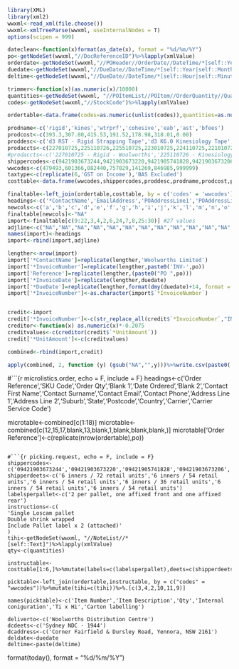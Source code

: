 ```r
library(XML)
library(xml2)
wwxml<-read_xml(file.choose())
wwxml<-xmlTreeParse(wwxml, useInternalNodes = T)
options(scipen = 999)
```

```r
dateclean<-function(x)format(as_date(x), format = "%d/%m/%Y")
po<-getNodeSet(wwxml,"//DocReferenceID")%>%lapply(xmlValue)
orderdate<-getNodeSet(wwxml,"//POHeader//OrderDate//DateTime/*[self::Year|self::Month|self::Day]")%>%lapply(xmlValue)%>%str_c(.,collapse = '')%>%dateclean(.)
duedate<-getNodeSet(wwxml,"//DueDate//DateTime/*[self::Year|self::Month|self::Day]")%>%.[1:3]%>%lapply(xmlValue)%>%str_c(.,collapse = '')%>%dateclean(.)
deltime<-getNodeSet(wwxml,"//DueDate//DateTime/*[self::Hour|self::Minute]")%>%.[1:2]%>%lapply(xmlValue)%>%str_c(.,collapse = '')

trimmer<-function(x)(as.numeric(x)/10000)
quantities<-getNodeSet(wwxml, "//POItemList//POItem//OrderQuantity//Quantity//Number//Value")%>%lapply(xmlValue)%>%lapply(trimmer)
codes<-getNodeSet(wwxml,"//StockCode")%>%lapply(xmlValue)

ordertable<-data.frame(codes=as.numeric(unlist(codes)),quantities=as.numeric(unlist(quantities)))
```

```r
prodname<-c('rigid','kines','wtrprf','cohesive','eab','ast','bfees')
prodcost<-c(393.3,307.80,415.53,191.52,178.98,318.01,0.00)
proddesc<-c('d3 RST - Rigid Strapping Tape','d3 K6.0 Kinesiology Tape','d3 X6.0 Waterproof Kinesiology Tape','d3 Cohesive Bandage','d3 Light EAB Spandex Bandage','d3 Athletic Tape','Adjustment to Total')
prodaccts<-c(227010725,225110726,225510725,223010725,224110725,221010725,41100)
#prodaccts<-c('227010725 - Rigid - Woolworths','225110726 - Kinesiology - Woolworths','225510725 - Waterproof Kinesiology - Woolworths','223010725 - Cohesive Bandage - Woolworths','224110725 - EAB - Woolworths','221010725 - Athletic Tape - Woolworths','41100 - Bank fees')
shippercodes<-c(9421903673244,9421903673220,9421905741828,9421903673206,9421034850477,9421905131841,99999)
wwcodes<-c(479493,601366,082440,757029,141269,846985,999999)
taxtype<-c(replicate(6,'GST on Income'),'BAS Excluded')
costtable<-data.frame(wwcodes,shippercodes,proddesc,prodname,prodcost,prodaccts,taxtype)
```

```r
finaltable<-left_join(ordertable,costtable, by = c('codes' = 'wwcodes'))
headings<-c('*ContactName','EmailAddress','POAddressLine1','POAddressLine2','POAddressLine3','POAddressLine4','POCity','PORegion','POPostalCode','POCountry','*InvoiceNumber','Reference','*InvoiceDate','*DueDate','InventoryItemCode','*Description','*Quantity','*UnitAmount','Discount','*AccountCode','*TaxType','TrackingName1','TrackingOption1','TrackingName2','TrackingOption2','Currency','BrandingTheme') #27 values
newcols<-c('a','b','c','d','e','f','g','h','i','j','k','l','m','n','o','p','q','r','s','t','u','v')
finaltable[newcols]<-"NA"
import<-finaltable[c(9:22,3,4,2,6,24,7,8,25:30)] #27 values
adjline<-c("NA","NA","NA","NA","NA","NA","NA","NA","NA","NA","NA","NA","NA","NA","NA",'Adjustment to Total',1,0.00,"NA",'41100','BAS Excluded',"NA","NA","NA","NA","NA","NA") #27 values
names(import)<-headings
import<-rbind(import,adjline)
```

```r
lengther<-nrow(import)
import['*ContactName']=replicate(lengther,'Woolworths Limited')
import['*InvoiceNumber']=replicate(lengther,paste0('INV-',po))
import['Reference']=replicate(lengther,(paste0("PO ",po)))
import['*InvoiceDate']=replicate(lengther,duedate)
import['*DueDate']=replicate(lengther,format(dmy(duedate)+14, format = "%d/%m/%Y"))
import['*InvoiceNumber']<-as.character(import$`*InvoiceNumber`)


credit<-import
credit['*InvoiceNumber']<-c(str_replace_all(credit$`*InvoiceNumber`,"INV","CN"))
creditor<-function(x) as.numeric(x)*-0.2075
creditvalues<-c(creditor(credit$`*UnitAmount`))
credit['*UnitAmount']<-c(creditvalues)

combined<-rbind(import,credit)

apply(combined, 2, function (y) (gsub("NA","",y)))%>%write.csv(paste0('/Users/d3ops/Google Drive/Shared drives/Orders/Australia/Woolworths/',po,'_import_',Sys.Date(),'.csv'), row.names = F)
```

#```{r microlistics.order, echo = F, include = F}
headings<-c('Order Reference','SKU Code','Order Qty','Blank 1','Date Ordered','Blank 2','Contact First Name','Contact Surname','Contact Email','Contact Phone','Address Line 1','Address Line 2','Suburb','State','Postcode','Country','Carrier','Carrier Service Code')

microtable<-combined[c(1:18)]
microtable<-combined[c(12,15,17,blank,13,blank,1,blank,blank,blank,)]
microtable['Order Reference']<-c(replicate(nrow(ordertable),po))
```

#```{r picking.request, echo = F, include = F}
shippercodes<-c('09421903673244','09421903673220','09421905741828','09421903673206','09421034850477','09421905131841')
shipperdeets<-c('6 inners / 72 retail units','6 inners / 54 retail units','6 inners / 54 retail units','6 inners / 36 retail units','6 inners / 54 retail units','6 inners / 54 retail units')
labelsperpallet<-c('2 per pallet, one affixed front and one affixed rear')
instructions<-c(
'Single Loscam pallet
Double shrink wrapped
Include Pallet label x 2 (attached)'
)
tihi<-getNodeSet(wwxml, "//NoteList//*[self::Text]")%>%lapply(xmlValue)
qty<-c(quantities)

instructable<-costtable[1:6,]%>%mutate(labels=c(labelsperpallet),deets=c(shipperdeets))

picktable<-left_join(ordertable,instructable, by = c("codes" = "wwcodes"))%>%mutate(tihi=c(tihi))%>%.[c(3,4,2,10,11,9)]

names(picktable)<-c('Item Number','Item Description','Qty','Internal coniguration','Ti x Hi','Carton labelling')

deliverto<-c('Woolworths Distribution Centre')
dcdeets<-c('Sydney NDC - 1944')
dcaddress<-c('Corner Fairfield & Dursley Road, Yennora, NSW 2161')
deldate<-duedate
deltime<-paste(deltime)
```


format(today(), format = "%d/%m/%Y")